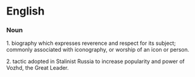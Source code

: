 = English =

=== Noun ===

1. biography which expresses reverence and respect for its subject; commonly associated with iconography, or worship of an icon or person.

2. tactic adopted in Stalinist Russia to increase popularity and power of Vozhd, the Great Leader.